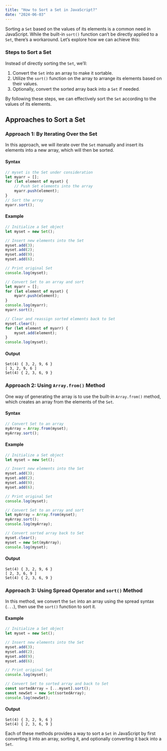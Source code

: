 ```yaml
---
title: "How to Sort a Set in JavaScript?"
date: "2024-06-03"
---
```


Sorting a `Set` based on the values of its elements is a common need in JavaScript. While the built-in `sort()` function can’t be directly applied to a `Set`, there’s a workaround. Let’s explore how we can achieve this:

### Steps to Sort a Set

Instead of directly sorting the `Set`, we’ll:

1. Convert the `Set` into an array to make it sortable.
2. Utilize the `sort()` function on the array to arrange its elements based on their values.
3. Optionally, convert the sorted array back into a `Set` if needed.

By following these steps, we can effectively sort the `Set` according to the values of its elements.

## Approaches to Sort a Set

### Approach 1: By Iterating Over the Set

In this approach, we will iterate over the `Set` manually and insert its elements into a new array, which will then be sorted.

#### Syntax

```javascript
// myset is the Set under consideration
let myarr = [];
for (let element of myset) {
    // Push Set elements into the array
    myarr.push(element);
}
// Sort the array
myarr.sort();
```

#### Example

```javascript
// Initialize a Set object
let myset = new Set();

// Insert new elements into the Set
myset.add(3);
myset.add(2);
myset.add(9);
myset.add(6);

// Print original Set
console.log(myset);

// Convert Set to an array and sort
let myarr = [];
for (let element of myset) {
    myarr.push(element);
}
console.log(myarr);
myarr.sort();

// Clear and reassign sorted elements back to Set
myset.clear();
for (let element of myarr) {
    myset.add(element);
}
console.log(myset);
```

#### Output

```
Set(4) { 3, 2, 9, 6 }
[ 3, 2, 9, 6 ]
Set(4) { 2, 3, 6, 9 }
```

### Approach 2: Using `Array.from()` Method

One way of generating the array is to use the built-in `Array.from()` method, which creates an array from the elements of the `Set`.

#### Syntax

```javascript
// Convert Set to an array
myArray = Array.from(myset);
myArray.sort();
```

#### Example

```javascript
// Initialize a Set object
let myset = new Set();

// Insert new elements into the Set
myset.add(3);
myset.add(2);
myset.add(9);
myset.add(6);

// Print original Set
console.log(myset);

// Convert Set to an array and sort
let myArray = Array.from(myset);
myArray.sort();
console.log(myArray);

// Convert sorted array back to Set
myset.clear();
myset = new Set(myArray);
console.log(myset);
```

#### Output

```
Set(4) { 3, 2, 9, 6 }
[ 2, 3, 6, 9 ]
Set(4) { 2, 3, 6, 9 }
```

### Approach 3: Using Spread Operator and `sort()` Method

In this method, we convert the `Set` into an array using the spread syntax (`...`), then use the `sort()` function to sort it.

#### Example

```javascript
// Initialize a Set object
let myset = new Set();

// Insert new elements into the Set
myset.add(3);
myset.add(2);
myset.add(9);
myset.add(6);

// Print original Set
console.log(myset);

// Convert Set to sorted array and back to Set
const sortedArray = [...myset].sort();
const newSet = new Set(sortedArray);
console.log(newSet);
```

#### Output

```
Set(4) { 3, 2, 9, 6 }
Set(4) { 2, 3, 6, 9 }
```

Each of these methods provides a way to sort a `Set` in JavaScript by first converting it into an array, sorting it, and optionally converting it back into a `Set`.
